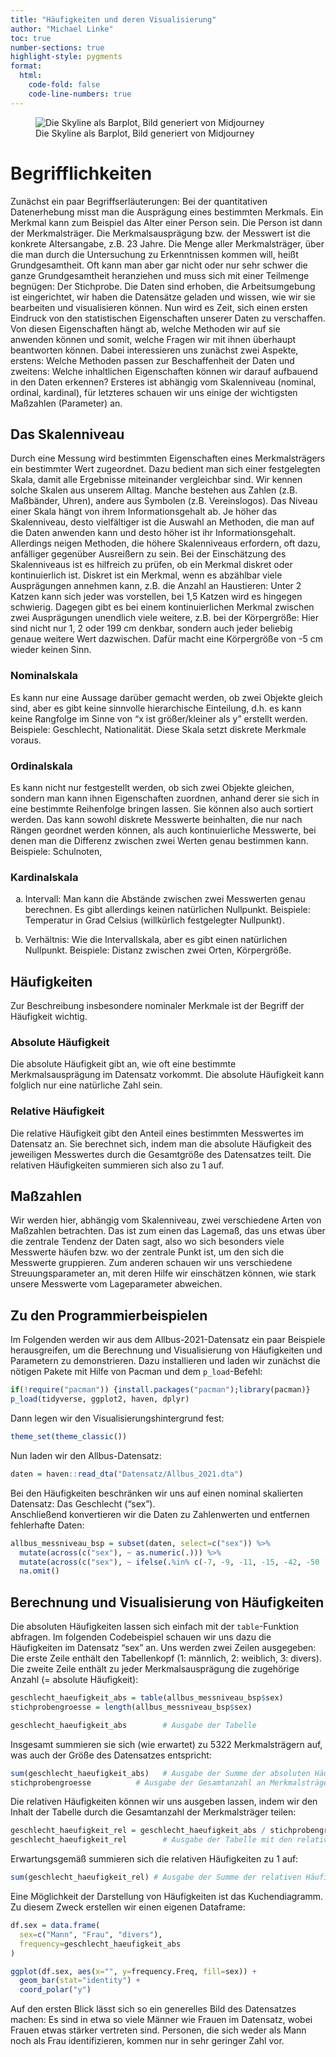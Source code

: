 ```yaml
---
title: "Häufigkeiten und deren Visualisierung"
author: "Michael Linke"
toc: true
number-sections: true
highlight-style: pygments
format:
  html:
    code-fold: false
    code-line-numbers: true
---
```


![Die Skyline als Barplot, Bild generiert von Midjourney](Bilder/zemkipatrick_comic_style_a_skyline_as_a_barplot_frequencies_num_142385f5-fa6a-4d6c-95ea-8f847faa681a.png)

# Begrifflichkeiten

Zunächst ein paar Begriffserläuterungen: Bei der quantitativen Datenerhebung misst man die Ausprägung eines bestimmten Merkmals. Ein Merkmal kann zum Beispiel das Alter einer Person sein. Die Person ist dann der Merkmalsträger. Die Merkmalsausprägung bzw. der Messwert ist die konkrete Altersangabe, z.B. 23 Jahre. Die Menge aller Merkmalsträger, über die man durch die Untersuchung zu Erkenntnissen kommen will, heißt Grundgesamtheit. Oft kann man aber gar nicht oder nur sehr schwer die ganze Grundgesamtheit heranziehen und muss sich mit einer Teilmenge begnügen: Der Stichprobe. Die Daten sind erhoben, die Arbeitsumgebung ist eingerichtet, wir haben die Datensätze geladen und wissen, wie wir sie bearbeiten und visualisieren können. Nun wird es Zeit, sich einen ersten Eindruck von den statistischen Eigenschaften unserer Daten zu verschaffen. Von diesen Eigenschaften hängt ab, welche Methoden wir auf sie anwenden können und somit, welche Fragen wir mit ihnen überhaupt beantworten können. Dabei interessieren uns zunächst zwei Aspekte, erstens: Welche Methoden passen zur Beschaffenheit der Daten und zweitens: Welche inhaltlichen Eigenschaften können wir darauf aufbauend in den Daten erkennen? Ersteres ist abhängig vom Skalenniveau (nominal, ordinal, kardinal), für letzteres schauen wir uns einige der wichtigsten Maßzahlen (Parameter) an.

## Das Skalenniveau

Durch eine Messung wird bestimmten Eigenschaften eines Merkmalsträgers ein bestimmter Wert zugeordnet. Dazu bedient man sich einer festgelegten Skala, damit alle Ergebnisse miteinander vergleichbar sind. Wir kennen solche Skalen aus unserem Alltag. Manche bestehen aus Zahlen (z.B. Maßbänder, Uhren), andere aus Symbolen (z.B. Vereinslogos). Das Niveau einer Skala hängt von ihrem Informationsgehalt ab. Je höher das Skalenniveau, desto vielfältiger ist die Auswahl an Methoden, die man auf die Daten anwenden kann und desto höher ist ihr Informationsgehalt. Allerdings neigen Methoden, die höhere Skalenniveaus erfordern, oft dazu, anfälliger gegenüber Ausreißern zu sein. Bei der Einschätzung des Skalenniveaus ist es hilfreich zu prüfen, ob ein Merkmal diskret oder kontinuierlich ist. Diskret ist ein Merkmal, wenn es abzählbar viele Ausprägungen annehmen kann, z.B. die Anzahl an Haustieren: Unter 2 Katzen kann sich jeder was vorstellen, bei 1,5 Katzen wird es hingegen schwierig. Dagegen gibt es bei einem kontinuierlichen Merkmal zwischen zwei Ausprägungen unendlich viele weitere, z.B. bei der Körpergröße: Hier sind nicht nur 1, 2 oder 199 cm denkbar, sondern auch jeder beliebig genaue weitere Wert dazwischen. Dafür macht eine Körpergröße von -5 cm wieder keinen Sinn.

### Nominalskala

Es kann nur eine Aussage darüber gemacht werden, ob zwei Objekte gleich sind, aber es gibt keine sinnvolle hierarchische Einteilung, d.h. es kann keine Rangfolge im Sinne von "x ist größer/kleiner als y" erstellt werden. Beispiele: Geschlecht, Nationalität. Diese Skala setzt diskrete Merkmale voraus.

### Ordinalskala

Es kann nicht nur festgestellt werden, ob sich zwei Objekte gleichen, sondern man kann ihnen Eigenschaften zuordnen, anhand derer sie sich in eine bestimmte Reihenfolge bringen lassen. Sie können also auch sortiert werden. Das kann sowohl diskrete Messwerte beinhalten, die nur nach Rängen geordnet werden können, als auch kontinuierliche Messwerte, bei denen man die Differenz zwischen zwei Werten genau bestimmen kann. Beispiele: Schulnoten,

### Kardinalskala

a)  Intervall: Man kann die Abstände zwischen zwei Messwerten genau berechnen. Es gibt allerdings keinen natürlichen Nullpunkt. Beispiele: Temperatur in Grad Celsius (willkürlich festgelegter Nullpunkt).

b)  Verhältnis: Wie die Intervallskala, aber es gibt einen natürlichen Nullpunkt. Beispiele: Distanz zwischen zwei Orten, Körpergröße.

## Häufigkeiten

Zur Beschreibung insbesondere nominaler Merkmale ist der Begriff der Häufigkeit wichtig.

### Absolute Häufigkeit

Die absolute Häufigkeit gibt an, wie oft eine bestimmte Merkmalsausprägung im Datensatz vorkommt. Die absolute Häufigkeit kann folglich nur eine natürliche Zahl sein.

### Relative Häufigkeit

Die relative Häufigkeit gibt den Anteil eines bestimmten Messwertes im Datensatz an. Sie berechnet sich, indem man die absolute Häufigkeit des jeweiligen Messwertes durch die Gesamtgröße des Datensatzes teilt. Die relativen Häufigkeiten summieren sich also zu 1 auf.

## Maßzahlen

Wir werden hier, abhängig vom Skalenniveau, zwei verschiedene Arten von Maßzahlen betrachten. Das ist zum einen das Lagemaß, das uns etwas über die zentrale Tendenz der Daten sagt, also wo sich besonders viele Messwerte häufen bzw. wo der zentrale Punkt ist, um den sich die Messwerte gruppieren. Zum anderen schauen wir uns verschiedene Streuungsparameter an, mit deren Hilfe wir einschätzen können, wie stark unsere Messwerte vom Lageparameter abweichen.

## Zu den Programmierbeispielen

Im Folgenden werden wir aus dem Allbus-2021-Datensatz ein paar Beispiele herausgreifen, um die Berechnung und Visualisierung von Häufigkeiten und Parametern zu demonstrieren. Dazu installieren und laden wir zunächst die nötigen Pakete mit Hilfe von Pacman und dem `p_load`-Befehl:

```r
if(!require("pacman")) {install.packages("pacman");library(pacman)}
p_load(tidyverse, ggplot2, haven, dplyr) 
```

Dann legen wir den Visualisierungshintergrund fest:

```r
theme_set(theme_classic()) 
```

Nun laden wir den Allbus-Datensatz:

```r
daten = haven::read_dta("Datensatz/Allbus_2021.dta")
```

Bei den Häufigkeiten beschränken wir uns auf einen nominal skalierten Datensatz: Das Geschlecht ("sex").\
Anschließend konvertieren wir die Daten zu Zahlenwerten und entfernen fehlerhafte Daten:

```r
allbus_messniveau_bsp = subset(daten, select=c("sex")) %>%                             # <1>
  mutate(across(c("sex"), ~ as.numeric(.))) %>%                                         # <2>      
  mutate(across(c("sex"), ~ ifelse(.%in% c(-7, -9, -11, -15, -42, -50 ), NA,.))) %>%    # <3>
  na.omit()                                                                             # <4>
```

## Berechnung und Visualisierung von Häufigkeiten

Die absoluten Häufigkeiten lassen sich einfach mit der `table`-Funktion abfragen. Im folgenden Codebeispiel schauen wir uns dazu die Häufigkeiten im Datensatz "sex" an. Uns werden zwei Zeilen ausgegeben: Die erste Zeile enthält den Tabellenkopf (1: männlich, 2: weiblich, 3: divers). Die zweite Zeile enthält zu jeder Merkmalsausprägung die zugehörige Anzahl (= absolute Häufigkeit):

```r
geschlecht_haeufigkeit_abs = table(allbus_messniveau_bsp$sex) 
stichprobengroesse = length(allbus_messniveau_bsp$sex)

geschlecht_haeufigkeit_abs        # Ausgabe der Tabelle
```

Insgesamt summieren sie sich (wie erwartet) zu 5322 Merkmalsträgern auf, was auch der Größe des Datensatzes entspricht:

```r
sum(geschlecht_haeufigkeit_abs)   # Ausgabe der Summe der absoluten Häufigkeiten
stichprobengroesse          # Ausgabe der Gesamtanzahl an Merkmalsträgern im Datensatz
```

Die relativen Häufigkeiten können wir uns ausgeben lassen, indem wir den Inhalt der Tabelle durch die Gesamtanzahl der Merkmalsträger teilen:

```r
geschlecht_haeufigkeit_rel = geschlecht_haeufigkeit_abs / stichprobengroesse # Berechnung der relativen Häufigkeiten
geschlecht_haeufigkeit_rel        # Ausgabe der Tabelle mit den relativen Häufigkeiten
```

Erwartungsgemäß summieren sich die relativen Häufigkeiten zu 1 auf:

```r
sum(geschlecht_haeufigkeit_rel) # Ausgabe der Summe der relativen Häufigkeiten
```

Eine Möglichkeit der Darstellung von Häufigkeiten ist das Kuchendiagramm. Zu diesem Zweck erstellen wir einen eigenen Dataframe:

```r

df.sex = data.frame(
  sex=c("Mann", "Frau", "divers"), 
  frequency=geschlecht_haeufigkeit_abs
)

ggplot(df.sex, aes(x="", y=frequency.Freq, fill=sex)) +
  geom_bar(stat="identity") +
  coord_polar("y")
```

Auf den ersten Blick lässt sich so ein generelles Bild des Datensatzes machen: Es sind in etwa so viele Männer wie Frauen im Datensatz, wobei Frauen etwas stärker vertreten sind. Personen, die sich weder als Mann noch als Frau identifizieren, kommen nur in sehr geringer Zahl vor.
